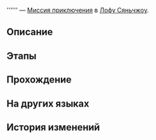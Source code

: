 {{Дополнить|Диалоги.}}
{{Миссия Инфобокс
|id              = 8003282
|Название        = 
|Изображение     = Миссия Освоения .png
|Тип             = Миссия приключения
|События         = 
|Глава           = 
|Условия         = Завершена [[Миссия приключения]] ''[[Снова в деле I]]''
|Персонажи       = Первопроходец
|СтартЛокация    = Переулок ауруматонов
|Мир             = Лофу Сяньчжоу
|Локации         = Переулок ауруматонов
|Предыдущая      = Снова в деле I
|Следующая       = 
|Награды         = 
}}
'''''' — [[Миссия приключения]] в [[Лофу Сяньчжоу]].

==Описание==
{{Описание|<!--официальное описание из Перекрёстка судеб-->}}

==Этапы==


==Прохождение==
{{Дополнить}}


{{Диалог Конец}}

==На других языках==
{{На других языках
|en   = 
|zhs  = 
|zht  = 
|ja   = 
|ko   = 
|es   = 
|fr   = 
|ru   = 
|th   = 
|vi   = 
|de   = 
|id   = 
|pt   = 
}}

==История изменений==
{{История изменений|2.7}}
